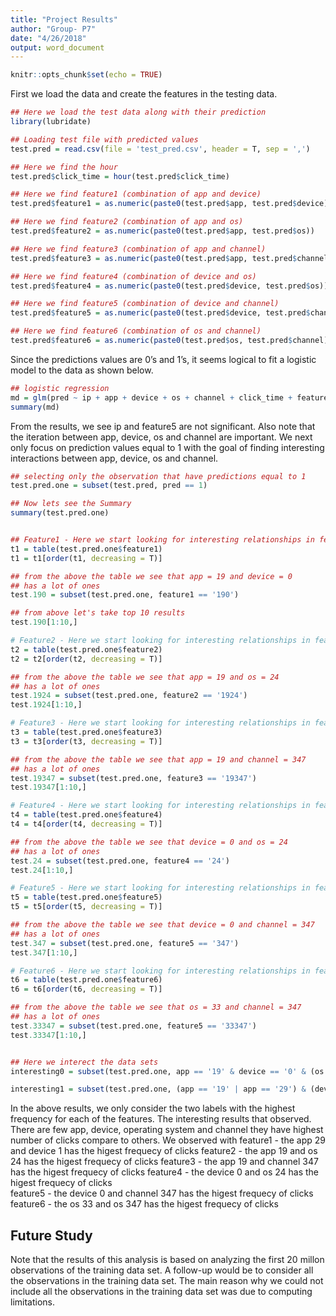 ```yaml
---
title: "Project Results"
author: "Group- P7"
date: "4/26/2018"
output: word_document
---
```


```r
knitr::opts_chunk$set(echo = TRUE)
```

First we load the data and create the features in the testing data.

```r
## Here we load the test data along with their prediction
library(lubridate)

## Loading test file with predicted values 
test.pred = read.csv(file = 'test_pred.csv', header = T, sep = ',')

## Here we find the hour
test.pred$click_time = hour(test.pred$click_time)

## Here we find feature1 (combination of app and device)
test.pred$feature1 = as.numeric(paste0(test.pred$app, test.pred$device))

## Here we find feature2 (combination of app and os)
test.pred$feature2 = as.numeric(paste0(test.pred$app, test.pred$os))

## Here we find feature3 (combination of app and channel)
test.pred$feature3 = as.numeric(paste0(test.pred$app, test.pred$channel))

## Here we find feature4 (combination of device and os)
test.pred$feature4 = as.numeric(paste0(test.pred$device, test.pred$os))

## Here we find feature5 (combination of device and channel)
test.pred$feature5 = as.numeric(paste0(test.pred$device, test.pred$channel))

## Here we find feature6 (combination of os and channel)
test.pred$feature6 = as.numeric(paste0(test.pred$os, test.pred$channel))
```

Since the predictions values are 0's and 1's, it seems logical to fit a logistic model to the data as shown below.

```r
## logistic regression
md = glm(pred ~ ip + app + device + os + channel + click_time + feature1 + feature2 + feature3 + feature4 + feature5 + feature6, data = test.pred)
summary(md)
```

From the results, we see ip and feature5 are not significant. Also note that the iteration between app, device, os and channel are important. We next only focus on prediction values equal to 1 with the goal of finding interesting interactions between app, device, os and channel.

```r
## selecting only the observation that have predictions equal to 1
test.pred.one = subset(test.pred, pred == 1)

## Now lets see the Summary
summary(test.pred.one)


## Feature1 - Here we start looking for interesting relationships in feature 1
t1 = table(test.pred.one$feature1)
t1 = t1[order(t1, decreasing = T)]

## from the above the table we see that app = 19 and device = 0 
## has a lot of ones
test.190 = subset(test.pred.one, feature1 == '190')

## from above let's take top 10 results
test.190[1:10,]

# Feature2 - Here we start looking for interesting relationships in feature 2
t2 = table(test.pred.one$feature2)
t2 = t2[order(t2, decreasing = T)]

## from the above the table we see that app = 19 and os = 24 
## has a lot of ones
test.1924 = subset(test.pred.one, feature2 == '1924')
test.1924[1:10,]

# Feature3 - Here we start looking for interesting relationships in feature 3
t3 = table(test.pred.one$feature3)
t3 = t3[order(t3, decreasing = T)]

## from the above the table we see that app = 19 and channel = 347 
## has a lot of ones
test.19347 = subset(test.pred.one, feature3 == '19347')
test.19347[1:10,]

# Feature4 - Here we start looking for interesting relationships in feature 4
t4 = table(test.pred.one$feature4)
t4 = t4[order(t4, decreasing = T)]

## from the above the table we see that device = 0 and os = 24 
## has a lot of ones
test.24 = subset(test.pred.one, feature4 == '24')
test.24[1:10,]

# Feature5 - Here we start looking for interesting relationships in feature 5
t5 = table(test.pred.one$feature5)
t5 = t5[order(t5, decreasing = T)]

## from the above the table we see that device = 0 and channel = 347 
## has a lot of ones
test.347 = subset(test.pred.one, feature5 == '347')
test.347[1:10,]

# Feature6 - Here we start looking for interesting relationships in feature 6
t6 = table(test.pred.one$feature6)
t6 = t6[order(t6, decreasing = T)]

## from the above the table we see that os = 33 and channel = 347 
## has a lot of ones
test.33347 = subset(test.pred.one, feature5 == '33347')
test.33347[1:10,]


## Here we interect the data sets
interesting0 = subset(test.pred.one, app == '19' & device == '0' & (os == '24' | os == '33') & channel == '347')

interesting1 = subset(test.pred.one, (app == '19' | app == '29') & (device == '0' | device == '1') & (os == '0' | os == '24') & (channel == '213' | channel == '347'))
```

In the above results, we only consider the two labels with the highest frequency for each of the features. The interesting results that observed. There are few app, device, operating system and channel they have highest number of clicks compare to others. We observed with 
feature1 - the app 29 and device 1 has the higest frequecy of clicks 
feature2 - the app 19 and os 24 has the higest frequecy of clicks 
feature3 - the app 19 and channel 347 has the higest frequecy of clicks 
feature4 - the device 0 and os 24  has the higest frequecy of clicks  
feature5 - the device 0 and channel 347  has the higest frequecy of clicks  
feature6 - the os 33 and os 347  has the higest frequecy of clicks 


## Future Study
Note that the results of this analysis is based on analyzing the first 20 millon observations of the training data set. A follow-up would be to consider all the observations in the training data set. The main reason why we could not include all the observations in the training data set was due to computing limitations.




